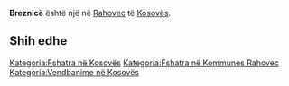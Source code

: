 {{Fshat në 
 | Emri                = Breznicë
 | EmriAlt                = 
 | NAME_SHORT_FORM=      
 | NAME_GENERIC=      
 | NAME_SORT_NAME_RO=      BREZNICE
 | FULL_NAME_RO = Breznicë
 | FULL_NAME_ND_RO=Breznice
 | SORT_NAME_RG=BREZNICE
 | FULL_NAME_RG=Breznicë
 | FULL_NAME_ND_RG=Breznice
 | SRP_NAME_SHORT_FORM=      
 | SRP_NAME_GENERIC=      
 | SRP_NAME_SORT_NAME_RO=      
 | SRP_FULL_NAME_RO = 
 | SRP_FULL_NAME_ND_RO=
 | SRP_SORT_NAME_RG=
 | SRP_FULL_NAME_RG=
 | SRP_FULL_NAME_ND_RG=
 | Emri (Rasa dhanore) = 
 | Figura              = 
 | Shteti              = Kosovo
 | Komuna              = Rahovec
 | Kodi postar         = 
 | Sipërfaqja          = 

 | Popullsia           = 

 | Regj. i popullsisë  = 
 | Dend. e popullsisë  = 
 | Faqja zyrtare       = 
 <!--- Koordinatat ----> 
 | Gjerësia            = 42.777176
 | Gjatësia            = 21.082556
 | Lartësia            = 
}}
'''Breznicë''' është një [[]] në [[Rahovec]] të [[Kosovës]].

<!-- == Gjeografia == -->
<!-- == Historia == -->
<!-- == Demografia == -->
== Shih edhe ==
{{Komuna Rahovec}}
{{Kosovo-Administrata-Cung}}

[[Kategoria:Fshatra në Kosovës]]
[[Kategoria:Fshatra në Kommunes Rahovec]]
[[Kategoria:Vendbanime në Kosovës]]